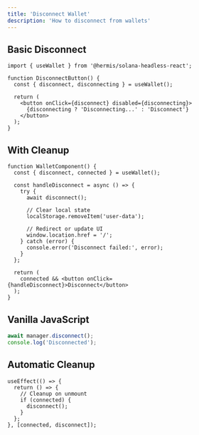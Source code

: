 ```yaml
---
title: 'Disconnect Wallet'
description: 'How to disconnect from wallets'
---
```


## Basic Disconnect

```tsx
import { useWallet } from '@hermis/solana-headless-react';

function DisconnectButton() {
  const { disconnect, disconnecting } = useWallet();

  return (
    <button onClick={disconnect} disabled={disconnecting}>
      {disconnecting ? 'Disconnecting...' : 'Disconnect'}
    </button>
  );
}
```

## With Cleanup

```tsx
function WalletComponent() {
  const { disconnect, connected } = useWallet();

  const handleDisconnect = async () => {
    try {
      await disconnect();

      // Clear local state
      localStorage.removeItem('user-data');

      // Redirect or update UI
      window.location.href = '/';
    } catch (error) {
      console.error('Disconnect failed:', error);
    }
  };

  return (
    connected && <button onClick={handleDisconnect}>Disconnect</button>
  );
}
```

## Vanilla JavaScript

```javascript
await manager.disconnect();
console.log('Disconnected');
```

## Automatic Cleanup

```tsx
useEffect(() => {
  return () => {
    // Cleanup on unmount
    if (connected) {
      disconnect();
    }
  };
}, [connected, disconnect]);
```
